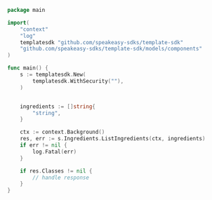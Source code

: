 ```go ListIngredients.go
package main

import(
	"context"
	"log"
	templatesdk "github.com/speakeasy-sdks/template-sdk"
	"github.com/speakeasy-sdks/template-sdk/models/components"
)

func main() {
    s := templatesdk.New(
        templatesdk.WithSecurity(""),
    )


    ingredients := []string{
        "string",
    }

    ctx := context.Background()
    res, err := s.Ingredients.ListIngredients(ctx, ingredients)
    if err != nil {
        log.Fatal(err)
    }

    if res.Classes != nil {
        // handle response
    }
}
```
